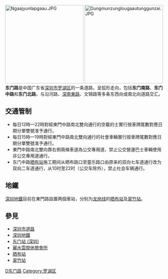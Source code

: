 {{Infobox China Road
|路牌类型=Shenzhen
|中文道路名称=东门路
|道路英文名=Dongmen Rd
|图片=Dungmunzunglou.JPG
|图片说明=东门中路
|道路属性=市政路
|道路方向=NS
|道路总长度=
|车速限制=
|行车线数量=
|所在地区=[[深圳市|深圳市]]
|起点=[[沿河路|沿河路]]
|终点=[[爱国路|爱国路]]
|道路命名日期=
|命名缘由=
|道路旧名=
|道路动工日期=
|通车日期=
|路段主要建筑=
}}
[[File:Ngaajyunlapgaau.JPG|250px]]
[[File:Dungmunzunglougaautunggunzai.JPG|250px]]
'''东门路'''是中国广东省[[深圳市|深圳市]][[罗湖区|罗湖区]]的一条道路，呈弧形走向，包括'''东门南路'''、'''东门中路'''和'''东门北路'''，与沿河路、[[深南東路|深南東路]]、文锦路等多条东西向或南北向道路交汇。

==交通管制==
{{see|深圳市道路}}
* 每日12時—22時對經東門中路南北雙向通行的空載的士實行按車牌尾數對應日期分單雙號准予通行。
* 每日15時—19時對經東門中路南北雙向通行的社會車輛實行按車牌尾數對應日期分單雙號准予通行。
* 東門中路南北雙向靠右側兩條車道為公交專用道，禁止公交營運巴士車輛使用非公交專用道通行。
* 东门中路[[晒布站|晒布站]]施工期间从晒布路口至童乐路口由原来的双向七车道通行改为双向二车道通行，从10时至22时（公交车除外），禁止社会车辆通行。


==地鐵==
[[深圳地鐵|深圳地鐵]]目前在東門路設置两個車站，分别为[[龙岗线|龙岗线]]的[[晒布站|晒布站]]及[[翠竹站|翠竹站]]。

==參見==
*[[深圳市道路|深圳市道路]]
*[[深圳地鐵|深圳地鐵]]
*[[东门站_(深圳)|东门站 (深圳)]]
*[[麗水雲間休閒會所|麗水雲間休閒會所]]
*[[晒布站|晒布站]]
*[[翠竹站|翠竹站]]

{{深圳小作品}}
{{深圳市主要道路}}
[[Category:深圳道路|D东门路]]
[[Category:罗湖区|Category:罗湖区]]